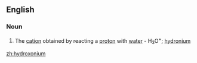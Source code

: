 ==English==

===Noun===
{{wikipedia}}
{{en-noun}}

# {{lb|en|chemistry}} The [[cation]] obtained by reacting a [[proton]] with [[water]] - H<sub>3</sub>O<sup>+</sup>; [[hydronium]]

[[zh:hydroxonium]]